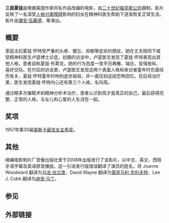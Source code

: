{{refimprove|time=2014-08-08T13:41:50+00:00}}
{{roughtranslation|time=2014-08-08T13:41:50+00:00}}
{{Infobox film
| name           = 三面夏娃
| image          =
| image_size     = 225px
| caption        = 峨嵋电影制片厂音像出版社引进版 DVD 封面
| director       = [[Nunnally_Johnson|Nunnally Johnson]]
| writer         = Nunnally Johnson
| based_on       = {{link-en|Corbett H. Thigpen}}<br>[[Hervey_M._Cleckley|Hervey M. Cleckley]] ''(book)'''
| producer       = Nunnally Johnson
| starring       = [[Joanne_Woodward|Joanne Woodward]]<br>{{link-en|David Wayne}}<br>{{link-en|Lee J. Cobb}}
| music          = [[Robert_Emmett_Dolan|Robert Emmett Dolan]]
| cinematography = [[Stanley_Cortez|Stanley Cortez]]
| editing        = Marjorie Fowler
| distributor    = [[20th_Century_Fox|20th Century Fox]]
| released       = {{Film date|1957|09|23|U.S.}}
| runtime        = 91 minutes
| country        = United States
| language       = English
| budget         = $965,000<ref>Solomon, Aubrey. ''Twentieth Century Fox: A Corporate and Financial History (The Scarecrow Filmmakers Series)''. Lanham, Maryland: Scarecrow Press, 1989. ISBN 978-0-8108-4244-1. p251</ref>
| gross          = $1.4 million (US rentals)<ref>"Top Grosses of 1957", ''Variety'', 8 January 1958: 30</ref>
}}

'''三面夏娃'''是根据美国作家{{link-en|Corbett H. Thigpen}}同名作品改编的电影，由[[二十世纪福克斯公司|二十世纪福克斯公司]]摄制，影片反映了一名深受[[解離性人格疾患|人格分离障碍]]影响的妇女在精神科医生帮助下逐渐恢复正常生活。影片由[[瓊安·伍華德|瓊安·伍華德]]、{{link-en|Lee J. Cobb}}等演出。

==概要==
家庭主妇夏娃·怀特受严重的头疼、健忘、抑郁等症状的困扰，她在丈夫陪同下接受精神科医生卢瑟博士诊症。初期的访谈中，卢瑟医生发现了夏娃·怀特表现出其他人格，患者自称夏娃·布莱克，她的行为态度一改平日典雅、端庄，变得放纵、喜好交际。在尔后的访谈里，卢瑟医生发现这两个表面人格和来访者童年时负面经历有关，夏娃·怀特童年时吻别逝世祖母，并一直压抑这段恐怖回忆。在后续治疗里，医生发现夏娃·怀特内心还有第三个人格，名叫简。

通过精多次催眠术和精神分析术治疗，患者认识到简才是真正的自己，最后获得完整、正常的人格，与女儿和心爱的人生活在一起。

==奖项==
1957年第30届[[奥斯卡最佳女主角奖|奥斯卡最佳女主角奖]]。

==其他==
峨嵋电影制片厂音像出版社曾于2008年出版发行了该影片，以中文、英文、西班牙语字幕及英语原音播放。这一引进发行版错误翻译了演员的姓名，将 Joanne Woodward 翻译为[[马龙·白兰度|马龙·白兰度]]，David Wayne 翻译为[[蒙哥马利·克利夫特|蒙哥马利·克利夫特]]，Lee J. Cobb 翻译为[[迪安·马丁|迪安·马丁]]。
==参见==
{{reflist}}

==外部链接==